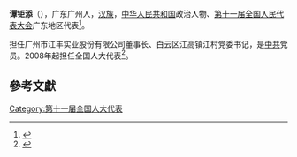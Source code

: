'''谭钜添'''（{{bd|1951年||}}），广东广州人，[[汉族|汉族]]，[[中华人民共和国|中华人民共和国]]政治人物、[[第十一届全国人民代表大会|第十一届全国人民代表大会]]广东地区代表<ref>{{cite web|author=新华网|title=第十一届全国人大代表|url=http://news.xinhuanet.com/ziliao/2008-03/03/content_7708230.htm?node=36628|publisher=新华网|accessdate=2014-01-07|archive-date=2014-01-10|archive-url=https://web.archive.org/web/20140110211415/http://news.xinhuanet.com/ziliao/2008-03/03/content_7708230.htm?node=36628|dead-url=no}}</ref>。

担任广州市江丰实业股份有限公司董事长、白云区江高镇江村党委书记，是[[中共|中共]]党员。2008年起担任全国人大代表<ref>{{cite news|title=全国人大代表信息-谭钜添|url=http://210.82.31.1:8084/delegate/viewDelegate.action?dbid=111947|accessdate=2013-04-05|newspaper=全国人大网|archive-url=https://web.archive.org/web/20140522073051/http://www.npc.gov.cn/delegate/viewDelegate.action?dbid=111947|archive-date=2014-05-22|dead-url=yes}}</ref>。

==參考文獻==
{{reflist}}
[[Category:第十一届全国人大代表|Category:第十一届全国人大代表]]